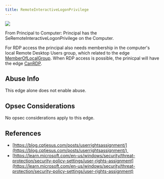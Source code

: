 ```yaml
---
title: RemoteInteractiveLogonPrivilege
---
```


<Frame>
  <img src="/assets/image-2-1.png"/>
</Frame>

From Principal to Computer: Principal has the SeRemoteInteractiveLogonPrivilege on the Computer.

For RDP access the principal also needs membership in the computer's local Remote Desktop Users group, which related to the edge [MemberOfLocalGroup](/hc/en-us/articles/MemberOfLocalGroup). When RDP access is possible, the prinicpal will have the edge [CanRDP](/hc/en-us/articles/CanRDP).

Abuse Info[](#heading-1)
------------------------

This edge alone does not enable abuse.

Opsec Considerations[](#heading-2)
----------------------------------

No opsec considerations apply to this edge.

References[](#heading-3)
------------------------

* [https://blog.cptjesus.com/posts/userrightsassignment/](https://blog.cptjesus.com/posts/userrightsassignment/) 
* [https://learn.microsoft.com/en-us/windows/security/threat-protection/security-policy-settings/user-rights-assignment](https://learn.microsoft.com/en-us/windows/security/threat-protection/security-policy-settings/user-rights-assignment)
